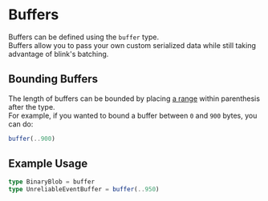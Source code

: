 
# Buffers
Buffers can be defined using the `buffer` type.<br/>
Buffers allow you to pass your own custom serialized data while still taking advantage of blink's batching.

## Bounding Buffers
The length of buffers can be bounded by placing [a range](./1-ranges.mdx) within parenthesis after the type.<br/>
For example, if you wanted to bound a buffer between `0` and `900` bytes, you can do:
```ts copy
buffer(..900)
```

## Example Usage
```ts copy
type BinaryBlob = buffer
type UnreliableEventBuffer = buffer(..950)
```